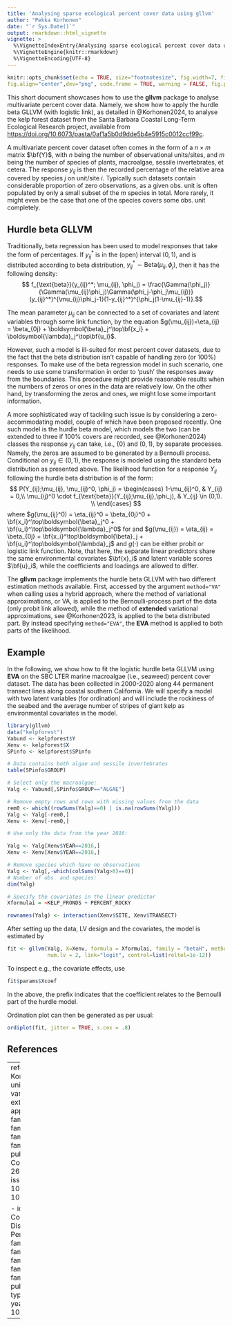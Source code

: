```yaml
---
title: 'Analysing sparse ecological percent cover data using gllvm'
author: "Pekka Korhonen"
date: "`r Sys.Date()`"
output: rmarkdown::html_vignette
vignette: >
  %\VignetteIndexEntry{Analysing sparse ecological percent cover data using gllvm}
  %\VignetteEngine{knitr::rmarkdown}
  %\VignetteEncoding{UTF-8}
---
```


```r
knitr::opts_chunk$set(echo = TRUE, size="footnotesize", fig.width=7, fig.height=7, 
fig.align="center",dev="png", code.frame = TRUE, warning = FALSE, fig.pos='H')
```

This short document showcases how to use the **gllvm** package to analyse multivariate percent cover data. Namely, we show how to apply the hurdle beta GLLVM (with logistic link), as detailed in @Korhonen2024, to analyse the kelp forest dataset from the Santa Barbara Coastal Long-Term Ecological Research project, available from [https://doi.org/10.6073/pasta/0af1a5b0d9dde5b4e5915c0012ccf99c](https://doi.org/10.6073/pasta/0af1a5b0d9dde5b4e5915c0012ccf99c).

A multivariate percent cover dataset often comes in the form of a $n \times m$ matrix $\bf{Y}$, with $n$ being the number of observational units/sites, and $m$ being the number of species of plants, macroalgae, sessile invertebrates, et cetera. The response $y_{ij}$ is then the recorded percentage of the relative area covered by species $j$ on unit/site $i$. Typically such datasets contain considerable proportion of zero observations, as a given obs. unit is often populated by only a small subset of the $m$ species in total. More rarely, it might even be the case that one of the species covers some obs. unit completely.

## Hurdle beta GLLVM

Traditionally, beta regression has been used to model responses that take the form of percentages. If $y^*_{ij}$ is in the (open) interval $(0,1)$, and is distributed according to beta distribution, $y^*_{ij} \sim \text{Beta}(\mu_{ij}, \phi_j)$, then it has the following density:
$$ f_{\text{beta}}(y_{ij}^*; \mu_{ij}, \phi_j) = \frac{\Gamma(\phi_j)}{\Gamma(\mu_{ij}\phi_j)\Gamma(\phi_j-\phi_j\mu_{ij})} (y_{ij}^*)^{\mu_{ij}\phi_j-1}(1-y_{ij}^*)^{\phi_j(1-\mu_{ij}-1)}.$$

The mean parameter $\mu_{ij}$ can be connected to a set of covariates and latent variables through some link function, by the equation $g(\mu_{ij})=\eta_{ij} = \beta_{0j} + \boldsymbol{\beta}_j^\top\bf{x_i} + \boldsymbol{\lambda}_j^\top\bf{u_i}$.

However, such a model is ill-suited for most percent cover datasets, due to the fact that the beta distribution isn't capable of handling zero (or $100\%$) responses. To make use of the beta regression model in such scenario, one needs to use some transformation in order to 'push' the responses away from the boundaries. This procedure might provide reasonable results when the numbers of zeros or ones in the data are relatively low. On the other hand, by transforming the zeros and ones, we might lose some important information.

A more sophisticated way of tackling such issue is by considering a zero-accommodating model, couple of which have been proposed recently. One such model is the hurdle beta model, which models the two (can be extended to three if $100\%$ covers are recorded, see @Korhonen2024) classes the response $y_{ij}$ can take, i.e., $\{0\}$ and $(0,1)$, by separate processes. Namely, the zeros are assumed to be generated by a Bernoulli process. Conditional on $y_{ij}\in(0,1)$, the response is modeled using the standard beta distribution as presented above. The likelihood function for a response $Y_{ij}$ following the hurdle beta distribution is of the form:
$$
P(Y_{ij};\mu_{ij}, \mu_{ij}^0, \phi_j) = \begin{cases}
        1-\mu_{ij}^0, & Y_{ij} = 0,\\
         \mu_{ij}^0 \cdot f_{\text{beta}}(Y_{ij};\mu_{ij},\phi_j), & Y_{ij} \in (0,1). \\
        \end{cases}
$$
where $g(\mu_{ij}^0) = \eta_{ij}^0 = \beta_{0j}^0 + \bf{x_i}^\top\boldsymbol{\beta}_j^0 + \bf{u_i}^\top\boldsymbol{\lambda}_j^0$ for and $g(\mu_{ij}) = \eta_{ij} = \beta_{0j} + \bf{x_i}^\top\boldsymbol{\beta}_j + \bf{u_i}^\top\boldsymbol{\lambda}_j$ and $g(\cdot)$ can be either probit or logistic link function. Note, that here, the separate linear predictors share the same environmental covariates $\bf{x}_i$ and latent variable scores $\bf{u}_i$, while the coefficients and loadings are allowed to differ.

The **gllvm** package implements the hurdle beta GLLVM with two different estimation methods available. First, accessed by the argument ``method="VA"`` when calling \texttt{gllvm()} uses a hybrid approach, where the method of variational approximations, or VA, is applied to the Bernoulli-process part of the data (only probit link allowed), while the method of **extended** variational approximations, see @Korhonen2023, is applied to the beta distributed part. By instead specifying ``method="EVA"``, the **EVA** method is applied to both parts of the likelihood.

## Example

In the following, we show how to fit the logistic hurdle beta GLLVM using **EVA** on the SBC LTER marine macroalgae (i.e., seaweed) percent cover dataset. The data has been collected in 2000-2020 along 44 permanent transect lines along coastal southern California. We will specify a model with two latent variables (for ordination) and will include the rockiness of the seabed and the average number of stripes of giant kelp as environmental covariates in the model.

```r
library(gllvm)
data("kelpforest")
Yabund <- kelpforest$Y
Xenv <- kelpforest$X
SPinfo <- kelpforest$SPinfo

# Data contains both algae and sessile invertebrates
table(SPinfo$GROUP)

# Select only the macroalgae:
Yalg <- Yabund[,SPinfo$GROUP=="ALGAE"]

# Remove empty rows and rows with missing values from the data
rem0 <- which((rowSums(Yalg)==0) | is.na(rowSums(Yalg)))
Yalg <- Yalg[-rem0,]
Xenv <- Xenv[-rem0,]

# Use only the data from the year 2016:

Yalg <- Yalg[Xenv$YEAR==2016,]
Xenv <- Xenv[Xenv$YEAR==2016,]

# Remove species which have no observations
Yalg <- Yalg[,-which(colSums(Yalg>0)==0)]
# Number of obs. and species:
dim(Yalg)

# Specify the covariates in the linear predictor
Xformulai = ~KELP_FRONDS + PERCENT_ROCKY
```

```r
rownames(Yalg) <- interaction(Xenv$SITE, Xenv$TRANSECT)
```

After setting up the data, LV design and the covariates, the model is estimated by
```r
fit <- gllvm(Yalg, X=Xenv, formula = Xformulai, family = "betaH", method="EVA", 
             num.lv = 2, link="logit", control=list(reltol=1e-12))
```

To inspect e.g., the covariate effects, use
```r
fit$params$Xcoef
```
In the above, the prefix \texttt{H01} indicates that the coefficient relates to the Bernoulli part of the hurdle model.

Ordination plot can then be generated as per usual:
```r
ordiplot(fit, jitter = TRUE, s.cex = .8)
```


## References

---
references:
- id: Korhonen2023
  title: Fast and universal estimation of latent variable models using extended variational approximations.
  author: 
  - family: Korhonen
    given: P.
  - family: Hui
    given: F.K.C.
  - family: Niku
    given: J.
  - family: Taskinen
    given: S.
  publisher: Statistics and Computing
  volume: 33
  page: 26
  type: article-journal
  issued: 
    year: 2023
  doi: 10.1007/s11222-022-10189-w
  
- id: Korhonen2024
  title: A Comparison of Joint Species Distribution Models for Percent Cover Data.
  author: 
  - family: Korhonen
    given: P.
  - family: Hui
    given: F.K.C.
  - family: Niku
    given: J.
  - family: Taskinen
    given: S.
  - family: van der Veen
    given: B.
  publisher:
  volume:
  page:
  type: article-journal
  issued: 
    year: 2024
  doi: 10.48550/arXiv.2403.11562

---






















